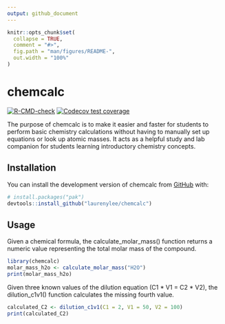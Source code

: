 ```yaml
---
output: github_document
---
```


<!-- README.md is generated from README.Rmd. Please edit that file -->

```r
knitr::opts_chunk$set(
  collapse = TRUE,
  comment = "#>",
  fig.path = "man/figures/README-",
  out.width = "100%"
)
```

# chemcalc

<!-- badges: start -->
[![R-CMD-check](https://github.com/laurenylee/chemcalc/actions/workflows/R-CMD-check.yaml/badge.svg)](https://github.com/laurenylee/chemcalc/actions/workflows/R-CMD-check.yaml)
[![Codecov test coverage](https://codecov.io/gh/laurenylee/chemcalc/graph/badge.svg)](https://app.codecov.io/gh/laurenylee/chemcalc)
<!-- badges: end -->

The purpose of chemcalc is to make it easier and faster for students to perform basic chemistry calculations without having to manually set up equations or look up atomic masses.
It acts as a helpful study and lab companion for students learning introductory chemistry concepts.

## Installation

You can install the development version of chemcalc from [GitHub](https://github.com/) with:

``` r
# install.packages("pak")
devtools::install_github("laurenylee/chemcalc")
```

## Usage
Given a chemical formula, the calculate_molar_mass() function returns a numeric value representing the total molar mass of the compound.

```r
library(chemcalc)
molar_mass_h2o <- calculate_molar_mass("H2O")
print(molar_mass_h2o)
```

Given three known values of the dilution equation (C1 * V1 = C2 * V2), the dilution_c1v1() function calculates the missing fourth value.

```r
calculated_C2 <- dilution_c1v1(C1 = 2, V1 = 50, V2 = 100)
print(calculated_C2)
```
